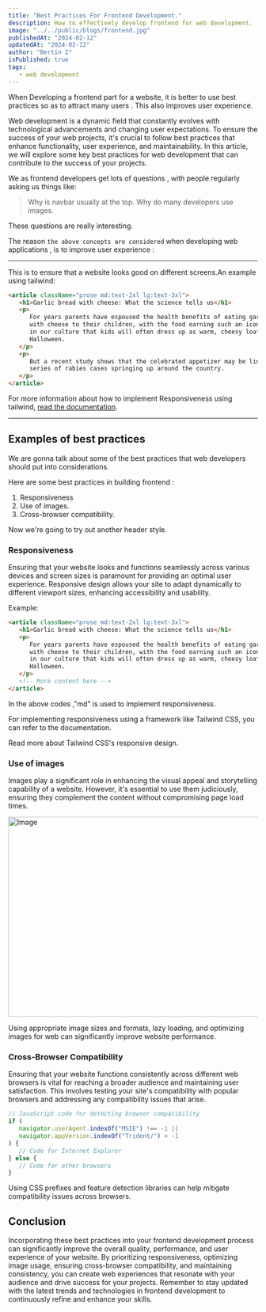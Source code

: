 ```yaml
---
title: "Best Practices For Frontend Development."
description: How to effectively develop frontend for web development.
image: "../../public/blogs/frontend.jpg"
publishedAt: "2024-02-12"
updatedAt: "2024-02-12"
author: "Bertin I"
isPublished: true
tags:
   - web development
---
```


When Developing a frontend part for a website, it is better to use best practices so as to attract many users . This also improves user experience.

Web development is a dynamic field that constantly evolves with technological advancements and changing user expectations. To ensure the success of your web projects, it's crucial to follow best practices that enhance functionality, user experience, and maintainability. In this article, we will explore some key best practices for web development that can contribute to the success of your projects.

We as frontend developers get lots of questions , with people regularly asking us things like:

> Why is navbar usually at the top.
> Why do many developers use images.

These questions are really interesting.

The reason `the above concepts are considered` when developing web applications , is to improve user experience :

---

This is to ensure that a website looks good on different screens.An example using tailwind:

```html
<article className="prose md:text-2xl lg:text-3xl">
   <h1>Garlic bread with cheese: What the science tells us</h1>
   <p>
      For years parents have espoused the health benefits of eating garlic bread
      with cheese to their children, with the food earning such an iconic status
      in our culture that kids will often dress up as warm, cheesy loaf for
      Halloween.
   </p>
   <p>
      But a recent study shows that the celebrated appetizer may be linked to a
      series of rabies cases springing up around the country.
   </p>
</article>
```

For more information about how to implement Responsiveness using tailwind, [read the documentation](https://tailwindcss.com/docs/responsive-design).

---

## Examples of best practices

We are gonna talk about some of the best practices that web developers should put into considerations.

Here are some best practices in building frontend :

1. Responsiveness
2. Use of images.
3. Cross-browser compatibility.


Now we're going to try out another header style.

### Responsiveness

Ensuring that your website looks and functions seamlessly across various devices and screen sizes is paramount for providing an optimal user experience. Responsive design allows your site to adapt dynamically to different viewport sizes, enhancing accessibility and usability.

Example:

```html
<article className="prose md:text-2xl lg:text-3xl">
   <h1>Garlic bread with cheese: What the science tells us</h1>
   <p>
      For years parents have espoused the health benefits of eating garlic bread
      with cheese to their children, with the food earning such an iconic status
      in our culture that kids will often dress up as warm, cheesy loaf for
      Halloween.
   </p>
   <!-- More content here -->
</article>
```

In the above codes ,"md" is used to implement responsiveness.

For implementing responsiveness using a framework like Tailwind CSS, you can refer to the documentation.

Read more about Tailwind CSS's responsive design.

### Use of images

Images play a significant role in enhancing the visual appeal and storytelling capability of a website. However, it's essential to use them judiciously, ensuring they complement the content without compromising page load times.

<Image
   src='/blogs/frontend.jpg'
   width='718'
   height='404'
   alt='Image'
   sizes='100vw'
/>

Using appropriate image sizes and formats, lazy loading, and optimizing images for web can significantly improve website performance.

### Cross-Browser Compatibility

Ensuring that your website functions consistently across different web browsers is vital for reaching a broader audience and maintaining user satisfaction. This involves testing your site's compatibility with popular browsers and addressing any compatibility issues that arise.

```js
// JavaScript code for detecting browser compatibility
if (
   navigator.userAgent.indexOf("MSIE") !== -1 ||
   navigator.appVersion.indexOf("Trident/") > -1
) {
   // Code for Internet Explorer
} else {
   // Code for other browsers
}
```

Using CSS prefixes and feature detection libraries can help mitigate compatibility issues across browsers.

## Conclusion

Incorporating these best practices into your frontend development process can significantly improve the overall quality, performance, and user experience of your website. By prioritizing responsiveness, optimizing image usage, ensuring cross-browser compatibility, and maintaining consistency, you can create web experiences that resonate with your audience and drive success for your projects. Remember to stay updated with the latest trends and technologies in frontend development to continuously refine and enhance your skills.